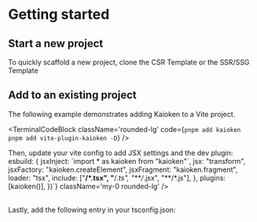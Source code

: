 
# Getting started

<h2 id="start-a-new-project">Start a new project</h2>

To quickly scaffold a new project, clone the <ExternalLink href="https://github.com/CrimsonChi/kaioken-csr-template.git">CSR Template</ExternalLink>
or the <ExternalLink href="https://github.com/CrimsonChi/kaioken-ssr-template.git">SSR/SSG Template</ExternalLink>

<div className="not-prose">
  <GitCloneCode />
</div>


<h2 id="add-to-an-existing-project">Add to an existing project</h2>

The following example demonstrates adding Kaioken to a Vite project.

<TerminalCodeBlock 
  className='rounded-lg'
  code={`pnpm add kaioken
pnpm add vite-plugin-kaioken -D`}
  />

<div className="no-prose">
  <span>Then, update your vite config to add JSX settings and the dev plugin:</span>
  <CodeBlock code={`import { defineConfig } from "vite"

  esbuild: {
    jsxInject: \`import * as kaioken from "kaioken"\`,
    jsx: "transform",
    jsxFactory: "kaioken.createElement",
    jsxFragment: "kaioken.fragment",
    loader: "tsx",
    include: ["**/*.tsx", "**/*.ts", "**/*.jsx", "**/*.js"],
  },
  plugins: [kaioken()],
})`} className='my-0 rounded-lg' />
</div>
<br />

<div className="no-prose">
  <span>Lastly, add the following entry in your tsconfig.json:</span>
  <JSONCodeBlock code={`{
  "compilerOptions": {
    ...
    "jsx": "preserve"
    ...
  }
}`} className='my-0 rounded-lg' />
</div>
